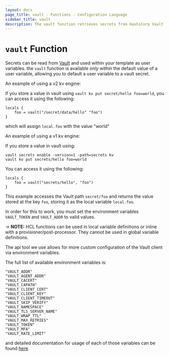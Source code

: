 ```yaml
---
layout: docs
page_title: vault - Functions - Configuration Language
sidebar_title: vault
description: The vault function retrieves secrets from HashiCorp Vault KV stores.
---
```


# `vault` Function

Secrets can be read from [Vault](https://www.vaultproject.io/) and used within
your template as user variables. the `vault` function is available _only_
within the default value of a user variable, allowing you to default a user
variable to a vault secret.

An example of using a v2 kv engine:

If you store a value in vault using `vault kv put secret/hello foo=world`, you
can access it using the following:

```hcl
locals {
    foo = vault("/secret/data/hello" "foo")
}
```

which will assign `local.foo` with the value "world"

An example of using a v1 kv engine:

If you store a value in vault using:

    vault secrets enable -version=1 -path=secrets kv
    vault kv put secrets/hello foo=world

You can access it using the following:

```hcl
locals {
    foo = vault("secrets/hello", "foo")
}
```

This example accesses the Vault path `secret/foo` and returns the value
stored at the key `foo`, storing it as the local variable `local.foo`.

In order for this to work, you must set the environment variables `VAULT_TOKEN`
and `VAULT_ADDR` to valid values.

-> **NOTE:** HCL functions can be used in local variable definitions or inline
with a provisioner/post-processor. They cannot be used in global variable definitions.

The api tool we use allows for more custom configuration of the Vault client via
environment variables.

The full list of available environment variables is:

```text
"VAULT_ADDR"
"VAULT_AGENT_ADDR"
"VAULT_CACERT"
"VAULT_CAPATH"
"VAULT_CLIENT_CERT"
"VAULT_CLIENT_KEY"
"VAULT_CLIENT_TIMEOUT"
"VAULT_SKIP_VERIFY"
"VAULT_NAMESPACE"
"VAULT_TLS_SERVER_NAME"
"VAULT_WRAP_TTL"
"VAULT_MAX_RETRIES"
"VAULT_TOKEN"
"VAULT_MFA"
"VAULT_RATE_LIMIT"
```

and detailed documentation for usage of each of those variables can be found
[here](https://www.vaultproject.io/docs/commands/#environment-variables).